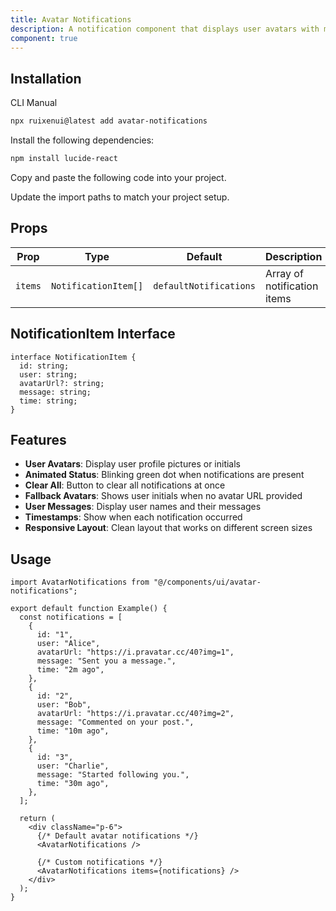 ```yaml
---
title: Avatar Notifications
description: A notification component that displays user avatars with messages and animated status indicators.
component: true
---
```


<ComponentPreview name="avatar-notifications-demo" />

## Installation

<Tabs defaultValue="cli">

<TabsList>
  <TabsTrigger value="cli">CLI</TabsTrigger>
  <TabsTrigger value="manual">Manual</TabsTrigger>
</TabsList>
<TabsContent value="cli">

```bash
npx ruixenui@latest add avatar-notifications
```

</TabsContent>

<TabsContent value="manual">

<Steps>

<Step>Install the following dependencies:</Step>

```bash
npm install lucide-react
```

<Step>Copy and paste the following code into your project.</Step>

<ComponentSource name="avatar-notifications" />

<Step>Update the import paths to match your project setup.</Step>

</Steps>

</TabsContent>

</Tabs>

## Props

| Prop    | Type                 | Default                | Description                 |
| ------- | -------------------- | ---------------------- | --------------------------- |
| `items` | `NotificationItem[]` | `defaultNotifications` | Array of notification items |

## NotificationItem Interface

```tsx
interface NotificationItem {
  id: string;
  user: string;
  avatarUrl?: string;
  message: string;
  time: string;
}
```

## Features

- **User Avatars**: Display user profile pictures or initials
- **Animated Status**: Blinking green dot when notifications are present
- **Clear All**: Button to clear all notifications at once
- **Fallback Avatars**: Shows user initials when no avatar URL provided
- **User Messages**: Display user names and their messages
- **Timestamps**: Show when each notification occurred
- **Responsive Layout**: Clean layout that works on different screen sizes

## Usage

```tsx
import AvatarNotifications from "@/components/ui/avatar-notifications";

export default function Example() {
  const notifications = [
    {
      id: "1",
      user: "Alice",
      avatarUrl: "https://i.pravatar.cc/40?img=1",
      message: "Sent you a message.",
      time: "2m ago",
    },
    {
      id: "2",
      user: "Bob",
      avatarUrl: "https://i.pravatar.cc/40?img=2",
      message: "Commented on your post.",
      time: "10m ago",
    },
    {
      id: "3",
      user: "Charlie",
      message: "Started following you.",
      time: "30m ago",
    },
  ];

  return (
    <div className="p-6">
      {/* Default avatar notifications */}
      <AvatarNotifications />

      {/* Custom notifications */}
      <AvatarNotifications items={notifications} />
    </div>
  );
}
```
